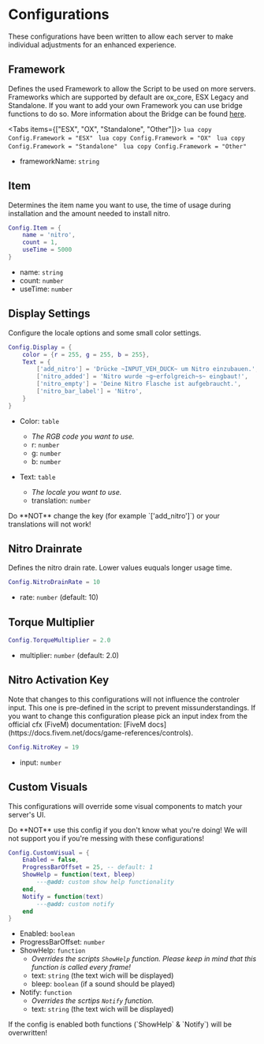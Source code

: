 
# Configurations

These configurations have been written to allow each server to make individual adjustments for an enhanced experience.

## Framework

Defines the used Framework to allow the Script to be used on more servers. Frameworks which are supported by default are ox_core, ESX Legacy and Standalone. If you want to add your own Framework you can use bridge functions to do so. More information about the Bridge can be found [here](./Bridge/Functions).

<Tabs items={["ESX", "OX", "Standalone", "Other"]}>
    <Tab>
        ```lua copy
        Config.Framework = "ESX"
        ```
    </Tab>
    <Tab>
        ```lua copy
        Config.Framework = "OX"
        ```
    </Tab>
    <Tab>
        ```lua copy
        Config.Framework = "Standalone"
        ```
    </Tab>
    <Tab>
        ```lua copy
        Config.Framework = "Other"
        ```
    </Tab>
</Tabs>

- frameworkName: `string`

## Item

Determines the item name you want to use, the time of usage during installation and the amount needed to install nitro.

```lua copy
Config.Item = {
    name = 'nitro',
    count = 1,
    useTime = 5000
}
```

- name: `string`
- count: `number`
- useTime: `number`


## Display Settings 

Configure the locale options and some small color settings.

```lua copy
Config.Display = {
    color = {r = 255, g = 255, b = 255},
    Text = {
        ['add_nitro'] = 'Drücke ~INPUT_VEH_DUCK~ um Nitro einzubauen.',
        ['nitro_added'] = 'Nitro wurde ~g~erfolgreich~s~ eingbaut!',
        ['nitro_empty'] = 'Deine Nitro Flasche ist aufgebraucht.',
        ['nitro_bar_label'] = 'Nitro',
    }
}
```

- Color: `table`
    - *The RGB code you want to use.*
    - r: `number`
    - g: `number`
    - b: `number`

- Text: `table`
    - *The locale you want to use.*
    - translation: `number`

<Callout type='error'>
    Do **NOT** change the key (for example `['add_nitro']`) or your translations will not work!
</Callout>



## Nitro Drainrate

Defines the nitro drain rate. Lower values euquals longer usage time.

```lua copy
Config.NitroDrainRate = 10
```

- rate: `number` (default: 10)


## Torque Multiplier

```lua copy
Config.TorqueMultiplier = 2.0
```

- multiplier: `number` (default: 2.0)


## Nitro Activation Key

<Callout type='info'>
    Note that changes to this configurations will not influence the controler input. This one is pre-defined in the script to prevent missunderstandings.
    If you want to change this configuration please pick an input index from the official cfx (FiveM) documentation: [FiveM docs](https://docs.fivem.net/docs/game-references/controls).
</Callout>

```lua copy
Config.NitroKey = 19
```

- input: `number`


## Custom Visuals

This configurations will override some visual components to match your server's UI.

<Callout type='warning'>
    Do **NOT** use this config if you don't know what you're doing! We will not support you if you're messing with these configurations!
</Callout>

```lua copy
Config.CustomVisual = {
    Enabled = false, 
    ProgressBarOffset = 25, -- default: 1
    ShowHelp = function(text, bleep)
        ---@add: custom show help functionality
    end,
    Notify = function(text)
        ---@add: custom notify 
    end
}
```

- Enabled: `boolean`
- ProgressBarOffset: `number`
- ShowHelp: `function`
    - *Overrides the scripts `ShowHelp` function. Please keep in mind that this function is called every frame!*
    - text: `string` (the text wich will be displayed)
    - bleep: `boolean` (if a sound should be played)
- Notify: `function`
    - *Overrides the scrtips `Notify` function.*
    - text: `string` (the text wich will be displayed)

<Callout type='warning'>
    If the config is enabled both functions (`ShowHelp` & `Notify`) will be overwritten! 
</Callout>
